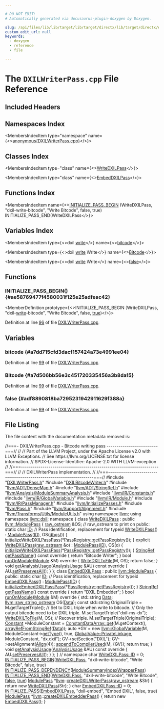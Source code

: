 ```yaml
---

# DO NOT EDIT!
# Automatically generated via docusaurus-plugin-doxygen by Doxygen.

slug: /api/files/lib/lib/target/lib/target/directx/lib/target/directx/dxilwriter/dxilwriterpass-cpp
custom_edit_url: null
keywords:
  - doxygen
  - reference
  - file

---
```





# The `DXILWriterPass.cpp` File Reference

<DoxygenPage pluginConfig={pluginConfig}>



## Included Headers

<IncludesList>
<IncludesListItem
  filePath="DXILWriterPass.h"
  permalink="/docs/api/files/lib/lib/target/lib/target/directx/lib/target/directx/dxilwriter/dxilwriterpass-h"
  isLocal="true" />
<IncludesListItem
  filePath="DXILBitcodeWriter.h"
  permalink="/docs/api/files/lib/lib/target/lib/target/directx/lib/target/directx/dxilwriter/dxilbitcodewriter-h"
  isLocal="true" />
<IncludesListItem
  filePath="llvm/ADT/DenseMap.h"
  permalink="/docs/api/files/include/include/llvm/include/llvm/adt/densemap-h"
  isLocal="true" />
<IncludesListItem
  filePath="llvm/ADT/StringRef.h"
  permalink="/docs/api/files/include/include/llvm/include/llvm/adt/stringref-h"
  isLocal="true" />
<IncludesListItem
  filePath="llvm/Analysis/ModuleSummaryAnalysis.h"
  permalink="/docs/api/files/include/include/llvm/include/llvm/analysis/modulesummaryanalysis-h"
  isLocal="true" />
<IncludesListItem
  filePath="llvm/IR/Constants.h"
  permalink="/docs/api/files/include/include/llvm/include/llvm/ir/constants-h"
  isLocal="true" />
<IncludesListItem
  filePath="llvm/IR/GlobalVariable.h"
  permalink="/docs/api/files/include/include/llvm/include/llvm/ir/globalvariable-h"
  isLocal="true" />
<IncludesListItem
  filePath="llvm/IR/Module.h"
  permalink="/docs/api/files/include/include/llvm/include/llvm/ir/module-h"
  isLocal="true" />
<IncludesListItem
  filePath="llvm/IR/PassManager.h"
  permalink="/docs/api/files/include/include/llvm/include/llvm/ir/passmanager-h"
  isLocal="true" />
<IncludesListItem
  filePath="llvm/InitializePasses.h"
  permalink="/docs/api/files/include/include/llvm/initializepasses-h"
  isLocal="true" />
<IncludesListItem
  filePath="llvm/Pass.h"
  permalink="/docs/api/files/include/include/llvm/pass-h"
  isLocal="true" />
<IncludesListItem
  filePath="llvm/Support/Alignment.h"
  permalink="/docs/api/files/include/include/llvm/include/llvm/support/alignment-h"
  isLocal="true" />
<IncludesListItem
  filePath="llvm/Transforms/Utils/ModuleUtils.h"
  permalink="/docs/api/files/include/include/llvm/include/llvm/transforms/include/llvm/transforms/utils/moduleutils-h"
  isLocal="true" />
</IncludesList>

## Namespaces Index

<MembersIndex>

<MembersIndexItem
  type="namespace"
  name={<><a href="/docs/api/namespaces/anonymous-dxilwriterpass-cpp-">anonymous&#123;DXILWriterPass.cpp&#125;</a></>}>
</MembersIndexItem>

</MembersIndex>

## Classes Index

<MembersIndex>

<MembersIndexItem
  type="class"
  name={<><a href="/docs/api/classes/anonymous-namespace-dxilwriterpass-cpp-/writedxilpass">WriteDXILPass</a></>}>
</MembersIndexItem>

<MembersIndexItem
  type="class"
  name={<><a href="/docs/api/classes/anonymous-namespace-dxilwriterpass-cpp-/embeddxilpass">EmbedDXILPass</a></>}>
</MembersIndexItem>

</MembersIndex>

## Functions Index

<MembersIndex>

<MembersIndexItem
  name={<><a href="#ae58769477f4580031f125e25adfeac42">INITIALIZE&#95;PASS&#95;BEGIN</a> (WriteDXILPass, &quot;dxil-write-bitcode&quot;, &quot;Write Bitcode&quot;, false, true) INITIALIZE&#95;PASS&#95;END(WriteDXILPass</>}>
</MembersIndexItem>

</MembersIndex>

## Variables Index

<MembersIndex>

<MembersIndexItem
  type={<>dxil <a href="/docs/api/files/lib/lib/executionengine/lib/executionengine/runtimedyld/runtimedyldelf-cpp/#a79ab15165c16fbf94d6fd33bd890ea7e">write</a></>}
  name={<><a href="#a7dd715cfd3dacf157424a73e4991ee04">bitcode</a></>}>
</MembersIndexItem>

<MembersIndexItem
  type={<>dxil <a href="/docs/api/files/lib/lib/executionengine/lib/executionengine/runtimedyld/runtimedyldelf-cpp/#a79ab15165c16fbf94d6fd33bd890ea7e">write</a> Write</>}
  name={<><a href="#a7d506bb56e3c451720335456a3b8da15">Bitcode</a></>}>
</MembersIndexItem>

<MembersIndexItem
  type={<>dxil <a href="/docs/api/files/lib/lib/executionengine/lib/executionengine/runtimedyld/runtimedyldelf-cpp/#a79ab15165c16fbf94d6fd33bd890ea7e">write</a> Write</>}
  name={<><a href="#adf8890818ba7295231942911629f388a">false</a></>}>
</MembersIndexItem>

</MembersIndex>


<SectionDefinition>

## Functions

### INITIALIZE&#95;PASS&#95;BEGIN() {#ae58769477f4580031f125e25adfeac42}

<MemberDefinition
  prototype={<>INITIALIZE&#95;PASS&#95;BEGIN (WriteDXILPass, &quot;dxil-<a href="/docs/api/files/lib/lib/executionengine/lib/executionengine/runtimedyld/runtimedyldelf-cpp/#a79ab15165c16fbf94d6fd33bd890ea7e">write</a>-bitcode&quot;, &quot;Write Bitcode&quot;, false, <a href="/docs/api/files/lib/lib/analysis/basicaliasanalysis-cpp/#af6d5cafbdfc5313e65d990120021a3ec">true</a>)</>}>

Definition at line <a href="#l00096">96</a> of file <a href="/docs/api/files/lib/lib/target/lib/target/directx/lib/target/directx/dxilwriter/dxilwriterpass-cpp">DXILWriterPass.cpp</a>.
</MemberDefinition>

</SectionDefinition>

<SectionDefinition>

## Variables

### bitcode {#a7dd715cfd3dacf157424a73e4991ee04}

<MemberDefinition
  prototype="dxil write bitcode">

Definition at line <a href="#l00099">99</a> of file <a href="/docs/api/files/lib/lib/target/lib/target/directx/lib/target/directx/dxilwriter/dxilwriterpass-cpp">DXILWriterPass.cpp</a>.
</MemberDefinition>

### Bitcode {#a7d506bb56e3c451720335456a3b8da15}

<MemberDefinition
  prototype="dxil write Write Bitcode">

Definition at line <a href="#l00099">99</a> of file <a href="/docs/api/files/lib/lib/target/lib/target/directx/lib/target/directx/dxilwriter/dxilwriterpass-cpp">DXILWriterPass.cpp</a>.
</MemberDefinition>

### false {#adf8890818ba7295231942911629f388a}

<MemberDefinition
  prototype="dxil write Write false">

Definition at line <a href="#l00099">99</a> of file <a href="/docs/api/files/lib/lib/target/lib/target/directx/lib/target/directx/dxilwriter/dxilwriterpass-cpp">DXILWriterPass.cpp</a>.
</MemberDefinition>

</SectionDefinition>

## File Listing

The file content with the documentation metadata removed is:

<ProgramListing>

<Link id="l00001" /><CodeLine lineNumber="1"><Highlight kind="comment">//===- DXILWriterPass.cpp - Bitcode writing pass --------------------------===//</Highlight><Highlight kind="normal"></Highlight></CodeLine>
<Link id="l00002" /><CodeLine lineNumber="2"><Highlight kind="normal"></Highlight><Highlight kind="comment">//</Highlight><Highlight kind="normal"></Highlight></CodeLine>
<Link id="l00003" /><CodeLine lineNumber="3"><Highlight kind="normal"></Highlight><Highlight kind="comment">// Part of the LLVM Project, under the Apache License v2.0 with LLVM Exceptions.</Highlight><Highlight kind="normal"></Highlight></CodeLine>
<Link id="l00004" /><CodeLine lineNumber="4"><Highlight kind="normal"></Highlight><Highlight kind="comment">// See https://llvm.org/LICENSE.txt for license information.</Highlight><Highlight kind="normal"></Highlight></CodeLine>
<Link id="l00005" /><CodeLine lineNumber="5"><Highlight kind="normal"></Highlight><Highlight kind="comment">// SPDX-License-Identifier: Apache-2.0 WITH LLVM-exception</Highlight><Highlight kind="normal"></Highlight></CodeLine>
<Link id="l00006" /><CodeLine lineNumber="6"><Highlight kind="normal"></Highlight><Highlight kind="comment">//</Highlight><Highlight kind="normal"></Highlight></CodeLine>
<Link id="l00007" /><CodeLine lineNumber="7"><Highlight kind="normal"></Highlight><Highlight kind="comment">//===----------------------------------------------------------------------===//</Highlight><Highlight kind="normal"></Highlight></CodeLine>
<Link id="l00008" /><CodeLine lineNumber="8"><Highlight kind="normal"></Highlight><Highlight kind="comment">//</Highlight><Highlight kind="normal"></Highlight></CodeLine>
<Link id="l00009" /><CodeLine lineNumber="9"><Highlight kind="normal"></Highlight><Highlight kind="comment">// DXILWriterPass implementation.</Highlight><Highlight kind="normal"></Highlight></CodeLine>
<Link id="l00010" /><CodeLine lineNumber="10"><Highlight kind="normal"></Highlight><Highlight kind="comment">//</Highlight><Highlight kind="normal"></Highlight></CodeLine>
<Link id="l00011" /><CodeLine lineNumber="11"><Highlight kind="normal"></Highlight><Highlight kind="comment">//===----------------------------------------------------------------------===//</Highlight><Highlight kind="normal"></Highlight></CodeLine>
<Link id="l00012" /><CodeLine lineNumber="12"><Highlight kind="normal"></Highlight></CodeLine>
<Link id="l00013" /><CodeLine lineNumber="13"><Highlight kind="normal"></Highlight><Highlight kind="preprocessor">#include &quot;<a href="/docs/api/files/lib/lib/target/lib/target/directx/lib/target/directx/dxilwriter/dxilwriterpass-h">DXILWriterPass.h</a>&quot;</Highlight><Highlight kind="normal"></Highlight></CodeLine>
<Link id="l00014" /><CodeLine lineNumber="14"><Highlight kind="normal"></Highlight><Highlight kind="preprocessor">#include &quot;<a href="/docs/api/files/lib/lib/target/lib/target/directx/lib/target/directx/dxilwriter/dxilbitcodewriter-h">DXILBitcodeWriter.h</a>&quot;</Highlight><Highlight kind="normal"></Highlight></CodeLine>
<Link id="l00015" /><CodeLine lineNumber="15"><Highlight kind="normal"></Highlight><Highlight kind="preprocessor">#include &quot;<a href="/docs/api/files/include/include/llvm/include/llvm/adt/densemap-h">llvm/ADT/DenseMap.h</a>&quot;</Highlight><Highlight kind="normal"></Highlight></CodeLine>
<Link id="l00016" /><CodeLine lineNumber="16"><Highlight kind="normal"></Highlight><Highlight kind="preprocessor">#include &quot;<a href="/docs/api/files/include/include/llvm/include/llvm/adt/stringref-h">llvm/ADT/StringRef.h</a>&quot;</Highlight><Highlight kind="normal"></Highlight></CodeLine>
<Link id="l00017" /><CodeLine lineNumber="17"><Highlight kind="normal"></Highlight><Highlight kind="preprocessor">#include &quot;<a href="/docs/api/files/include/include/llvm/include/llvm/analysis/modulesummaryanalysis-h">llvm/Analysis/ModuleSummaryAnalysis.h</a>&quot;</Highlight><Highlight kind="normal"></Highlight></CodeLine>
<Link id="l00018" /><CodeLine lineNumber="18"><Highlight kind="normal"></Highlight><Highlight kind="preprocessor">#include &quot;<a href="/docs/api/files/include/include/llvm/include/llvm/ir/constants-h">llvm/IR/Constants.h</a>&quot;</Highlight><Highlight kind="normal"></Highlight></CodeLine>
<Link id="l00019" /><CodeLine lineNumber="19"><Highlight kind="normal"></Highlight><Highlight kind="preprocessor">#include &quot;<a href="/docs/api/files/include/include/llvm/include/llvm/ir/globalvariable-h">llvm/IR/GlobalVariable.h</a>&quot;</Highlight><Highlight kind="normal"></Highlight></CodeLine>
<Link id="l00020" /><CodeLine lineNumber="20"><Highlight kind="normal"></Highlight><Highlight kind="preprocessor">#include &quot;<a href="/docs/api/files/include/include/llvm/include/llvm/ir/module-h">llvm/IR/Module.h</a>&quot;</Highlight><Highlight kind="normal"></Highlight></CodeLine>
<Link id="l00021" /><CodeLine lineNumber="21"><Highlight kind="normal"></Highlight><Highlight kind="preprocessor">#include &quot;<a href="/docs/api/files/include/include/llvm/include/llvm/ir/passmanager-h">llvm/IR/PassManager.h</a>&quot;</Highlight><Highlight kind="normal"></Highlight></CodeLine>
<Link id="l00022" /><CodeLine lineNumber="22"><Highlight kind="normal"></Highlight><Highlight kind="preprocessor">#include &quot;<a href="/docs/api/files/include/include/llvm/initializepasses-h">llvm/InitializePasses.h</a>&quot;</Highlight><Highlight kind="normal"></Highlight></CodeLine>
<Link id="l00023" /><CodeLine lineNumber="23"><Highlight kind="normal"></Highlight><Highlight kind="preprocessor">#include &quot;<a href="/docs/api/files/include/include/llvm/pass-h">llvm/Pass.h</a>&quot;</Highlight><Highlight kind="normal"></Highlight></CodeLine>
<Link id="l00024" /><CodeLine lineNumber="24"><Highlight kind="normal"></Highlight><Highlight kind="preprocessor">#include &quot;<a href="/docs/api/files/include/include/llvm/include/llvm/support/alignment-h">llvm/Support/Alignment.h</a>&quot;</Highlight><Highlight kind="normal"></Highlight></CodeLine>
<Link id="l00025" /><CodeLine lineNumber="25"><Highlight kind="normal"></Highlight><Highlight kind="preprocessor">#include &quot;<a href="/docs/api/files/include/include/llvm/include/llvm/transforms/include/llvm/transforms/utils/moduleutils-h">llvm/Transforms/Utils/ModuleUtils.h</a>&quot;</Highlight><Highlight kind="normal"></Highlight></CodeLine>
<Link id="l00026" /><CodeLine lineNumber="26"><Highlight kind="normal"></Highlight></CodeLine>
<Link id="l00027" /><CodeLine lineNumber="27"><Highlight kind="normal"></Highlight><Highlight kind="keyword">using namespace </Highlight><Highlight kind="normal"><a href="/docs/api/namespaces/llvm">llvm</a>;</Highlight></CodeLine>
<Link id="l00028" /><CodeLine lineNumber="28"><Highlight kind="normal"></Highlight><Highlight kind="keyword">using namespace </Highlight><Highlight kind="normal"><a href="/docs/api/namespaces/llvm/dxil">llvm::dxil</a>;</Highlight></CodeLine>
<Link id="l00029" /><CodeLine lineNumber="29"><Highlight kind="normal"></Highlight></CodeLine>
<Link id="l00030" /><CodeLine lineNumber="30" lineLink="/docs/api/namespaces/anonymous-dxilwriterpass-cpp-"><Highlight kind="normal"></Highlight><Highlight kind="keyword">namespace </Highlight><Highlight kind="normal">&#123;</Highlight></CodeLine>
<Link id="l00031" /><CodeLine lineNumber="31" lineLink="/docs/api/classes/anonymous-namespace-dxilwriterpass-cpp-/writedxilpass"><Highlight kind="normal"></Highlight><Highlight kind="keyword">class </Highlight><Highlight kind="normal"><a href="/docs/api/classes/anonymous-namespace-dxilwriterpass-cpp-/writedxilpass/#aa6f4f55f0a962c29ed5b33bee378c107">WriteDXILPass</a> : </Highlight><Highlight kind="keyword">public</Highlight><Highlight kind="normal"> <a href="/docs/api/classes/llvm/modulepass">llvm::ModulePass</a> &#123;</Highlight></CodeLine>
<Link id="l00032" /><CodeLine lineNumber="32"><Highlight kind="normal">  <a href="/docs/api/classes/llvm/raw-ostream">raw&#95;ostream</a> &amp;OS; </Highlight><Highlight kind="comment">// raw&#95;ostream to print on</Highlight><Highlight kind="normal"></Highlight></CodeLine>
<Link id="l00033" /><CodeLine lineNumber="33"><Highlight kind="normal"></Highlight></CodeLine>
<Link id="l00034" /><CodeLine lineNumber="34"><Highlight kind="normal"></Highlight><Highlight kind="keyword">public</Highlight><Highlight kind="normal">:</Highlight></CodeLine>
<Link id="l00035" /><CodeLine lineNumber="35" lineLink="/docs/api/classes/anonymous-namespace-dxilwriterpass-cpp-/writedxilpass/#ab611143c268d4e0fdf1c7eedf9de7da2"><Highlight kind="normal">  </Highlight><Highlight kind="keyword">static</Highlight><Highlight kind="normal"> </Highlight><Highlight kind="keywordtype">char</Highlight><Highlight kind="normal"> <a href="/docs/api/classes/anonymous-namespace-dxilwriterpass-cpp-/writedxilpass/#ab611143c268d4e0fdf1c7eedf9de7da2">ID</a>; </Highlight><Highlight kind="comment">// Pass identification, replacement for typeid</Highlight><Highlight kind="normal"></Highlight></CodeLine>
<Link id="l00036" /><CodeLine lineNumber="36" lineLink="/docs/api/classes/anonymous-namespace-dxilwriterpass-cpp-/writedxilpass/#aa6f4f55f0a962c29ed5b33bee378c107"><Highlight kind="normal">  <a href="/docs/api/classes/anonymous-namespace-dxilwriterpass-cpp-/writedxilpass/#aa6f4f55f0a962c29ed5b33bee378c107">WriteDXILPass</a>() : <a href="/docs/api/classes/llvm/modulepass/#a723659a08d210f4f566887bda3f9f976">ModulePass</a>(<a href="/docs/api/classes/anonymous-namespace-dxilwriterpass-cpp-/writedxilpass/#ab611143c268d4e0fdf1c7eedf9de7da2">ID</a>), OS(<a href="/docs/api/namespaces/llvm/#a7c46c742c31be54870e2038048e6b391">dbgs</a>()) &#123;</Highlight></CodeLine>
<Link id="l00037" /><CodeLine lineNumber="37"><Highlight kind="normal">    <a href="/docs/api/namespaces/llvm/#ad4e558f53d8b41a93ba516f6fbe52272">initializeWriteDXILPassPass</a>(&#42;<a href="/docs/api/classes/llvm/passregistry/#a05a729900b76c89e808c6c3094921b2f">PassRegistry::getPassRegistry</a>());</Highlight></CodeLine>
<Link id="l00038" /><CodeLine lineNumber="38"><Highlight kind="normal">  &#125;</Highlight></CodeLine>
<Link id="l00039" /><CodeLine lineNumber="39"><Highlight kind="normal"></Highlight></CodeLine>
<Link id="l00040" /><CodeLine lineNumber="40" lineLink="/docs/api/classes/anonymous-namespace-dxilwriterpass-cpp-/writedxilpass/#a6c3ab59232ddae85d4312becedfccc15"><Highlight kind="normal">  </Highlight><Highlight kind="keyword">explicit</Highlight><Highlight kind="normal"> <a href="/docs/api/classes/anonymous-namespace-dxilwriterpass-cpp-/writedxilpass/#a6c3ab59232ddae85d4312becedfccc15">WriteDXILPass</a>(<a href="/docs/api/classes/llvm/raw-ostream">raw&#95;ostream</a> &amp;o) : <a href="/docs/api/classes/llvm/modulepass/#a723659a08d210f4f566887bda3f9f976">ModulePass</a>(<a href="/docs/api/classes/anonymous-namespace-dxilwriterpass-cpp-/writedxilpass/#ab611143c268d4e0fdf1c7eedf9de7da2">ID</a>), OS(o) &#123;</Highlight></CodeLine>
<Link id="l00041" /><CodeLine lineNumber="41"><Highlight kind="normal">    <a href="/docs/api/namespaces/llvm/#ad4e558f53d8b41a93ba516f6fbe52272">initializeWriteDXILPassPass</a>(&#42;<a href="/docs/api/classes/llvm/passregistry/#a05a729900b76c89e808c6c3094921b2f">PassRegistry::getPassRegistry</a>());</Highlight></CodeLine>
<Link id="l00042" /><CodeLine lineNumber="42"><Highlight kind="normal">  &#125;</Highlight></CodeLine>
<Link id="l00043" /><CodeLine lineNumber="43"><Highlight kind="normal"></Highlight></CodeLine>
<Link id="l00044" /><CodeLine lineNumber="44" lineLink="/docs/api/classes/anonymous-namespace-dxilwriterpass-cpp-/writedxilpass/#a908ad4dfe80d32045b0315b87ae5f4f4"><Highlight kind="normal">  <a href="/docs/api/classes/llvm/stringref">StringRef</a> <a href="/docs/api/classes/anonymous-namespace-dxilwriterpass-cpp-/writedxilpass/#a908ad4dfe80d32045b0315b87ae5f4f4">getPassName</a>()</Highlight><Highlight kind="keyword"> const override </Highlight><Highlight kind="normal">&#123; </Highlight><Highlight kind="keywordflow">return</Highlight><Highlight kind="normal"> </Highlight><Highlight kind="stringliteral">&quot;Bitcode Writer&quot;</Highlight><Highlight kind="normal">; &#125;</Highlight></CodeLine>
<Link id="l00045" /><CodeLine lineNumber="45"><Highlight kind="normal"></Highlight></CodeLine>
<Link id="l00046" /><CodeLine lineNumber="46" lineLink="/docs/api/classes/anonymous-namespace-dxilwriterpass-cpp-/writedxilpass/#a5cdbc9a938e2bb7b940f1ac01dabeb63"><Highlight kind="normal">  </Highlight><Highlight kind="keywordtype">bool</Highlight><Highlight kind="normal"> <a href="/docs/api/classes/anonymous-namespace-dxilwriterpass-cpp-/writedxilpass/#a5cdbc9a938e2bb7b940f1ac01dabeb63">runOnModule</a>(<a href="/docs/api/classes/llvm/module">Module</a> &amp;M)</Highlight><Highlight kind="keyword"> override </Highlight><Highlight kind="normal">&#123;</Highlight></CodeLine>
<Link id="l00047" /><CodeLine lineNumber="47"><Highlight kind="normal">    <a href="/docs/api/namespaces/llvm/dxil/#a0096360a382602b21e0e980fb8069d52">WriteDXILToFile</a>(M, OS);</Highlight></CodeLine>
<Link id="l00048" /><CodeLine lineNumber="48"><Highlight kind="normal">    </Highlight><Highlight kind="keywordflow">return</Highlight><Highlight kind="normal"> </Highlight><Highlight kind="keyword">false</Highlight><Highlight kind="normal">;</Highlight></CodeLine>
<Link id="l00049" /><CodeLine lineNumber="49"><Highlight kind="normal">  &#125;</Highlight></CodeLine>
<Link id="l00050" /><CodeLine lineNumber="50" lineLink="/docs/api/classes/anonymous-namespace-dxilwriterpass-cpp-/writedxilpass/#ac33368dd8de8a054afce2a08054282db"><Highlight kind="normal">  </Highlight><Highlight kind="keywordtype">void</Highlight><Highlight kind="normal"> <a href="/docs/api/classes/anonymous-namespace-dxilwriterpass-cpp-/writedxilpass/#ac33368dd8de8a054afce2a08054282db">getAnalysisUsage</a>(<a href="/docs/api/classes/llvm/analysisusage">AnalysisUsage</a> &amp;AU)</Highlight><Highlight kind="keyword"> const override </Highlight><Highlight kind="normal">&#123;</Highlight></CodeLine>
<Link id="l00051" /><CodeLine lineNumber="51"><Highlight kind="normal">    AU.<a href="/docs/api/classes/llvm/analysisusage/#af22b06a6a4f9df80454071685a0d6a02">setPreservesAll</a>();</Highlight></CodeLine>
<Link id="l00052" /><CodeLine lineNumber="52"><Highlight kind="normal">  &#125;</Highlight></CodeLine>
<Link id="l00053" /><CodeLine lineNumber="53"><Highlight kind="normal">&#125;;</Highlight></CodeLine>
<Link id="l00054" /><CodeLine lineNumber="54"><Highlight kind="normal"></Highlight></CodeLine>
<Link id="l00055" /><CodeLine lineNumber="55" lineLink="/docs/api/classes/anonymous-namespace-dxilwriterpass-cpp-/embeddxilpass"><Highlight kind="normal"></Highlight><Highlight kind="keyword">class </Highlight><Highlight kind="normal"><a href="/docs/api/classes/anonymous-namespace-dxilwriterpass-cpp-/embeddxilpass/#a7cfcd385587ffd9348894f5926903605">EmbedDXILPass</a> : </Highlight><Highlight kind="keyword">public</Highlight><Highlight kind="normal"> <a href="/docs/api/classes/llvm/modulepass">llvm::ModulePass</a> &#123;</Highlight></CodeLine>
<Link id="l00056" /><CodeLine lineNumber="56"><Highlight kind="normal"></Highlight><Highlight kind="keyword">public</Highlight><Highlight kind="normal">:</Highlight></CodeLine>
<Link id="l00057" /><CodeLine lineNumber="57" lineLink="/docs/api/classes/anonymous-namespace-dxilwriterpass-cpp-/embeddxilpass/#a141376865416ddb85684fb045a9d7d00"><Highlight kind="normal">  </Highlight><Highlight kind="keyword">static</Highlight><Highlight kind="normal"> </Highlight><Highlight kind="keywordtype">char</Highlight><Highlight kind="normal"> <a href="/docs/api/classes/anonymous-namespace-dxilwriterpass-cpp-/embeddxilpass/#a141376865416ddb85684fb045a9d7d00">ID</a>; </Highlight><Highlight kind="comment">// Pass identification, replacement for typeid</Highlight><Highlight kind="normal"></Highlight></CodeLine>
<Link id="l00058" /><CodeLine lineNumber="58" lineLink="/docs/api/classes/anonymous-namespace-dxilwriterpass-cpp-/embeddxilpass/#a7cfcd385587ffd9348894f5926903605"><Highlight kind="normal">  <a href="/docs/api/classes/anonymous-namespace-dxilwriterpass-cpp-/embeddxilpass/#a7cfcd385587ffd9348894f5926903605">EmbedDXILPass</a>() : <a href="/docs/api/classes/llvm/modulepass/#a723659a08d210f4f566887bda3f9f976">ModulePass</a>(<a href="/docs/api/classes/anonymous-namespace-dxilwriterpass-cpp-/embeddxilpass/#a141376865416ddb85684fb045a9d7d00">ID</a>) &#123;</Highlight></CodeLine>
<Link id="l00059" /><CodeLine lineNumber="59"><Highlight kind="normal">    <a href="/docs/api/namespaces/llvm/#a86a4b70697389cb901b38a93e4b72645">initializeEmbedDXILPassPass</a>(&#42;<a href="/docs/api/classes/llvm/passregistry/#a05a729900b76c89e808c6c3094921b2f">PassRegistry::getPassRegistry</a>());</Highlight></CodeLine>
<Link id="l00060" /><CodeLine lineNumber="60"><Highlight kind="normal">  &#125;</Highlight></CodeLine>
<Link id="l00061" /><CodeLine lineNumber="61"><Highlight kind="normal"></Highlight></CodeLine>
<Link id="l00062" /><CodeLine lineNumber="62" lineLink="/docs/api/classes/anonymous-namespace-dxilwriterpass-cpp-/embeddxilpass/#abe2c1bce156c50b38e0f3a7c030642ec"><Highlight kind="normal">  <a href="/docs/api/classes/llvm/stringref">StringRef</a> <a href="/docs/api/classes/anonymous-namespace-dxilwriterpass-cpp-/embeddxilpass/#abe2c1bce156c50b38e0f3a7c030642ec">getPassName</a>()</Highlight><Highlight kind="keyword"> const override </Highlight><Highlight kind="normal">&#123; </Highlight><Highlight kind="keywordflow">return</Highlight><Highlight kind="normal"> </Highlight><Highlight kind="stringliteral">&quot;DXIL Embedder&quot;</Highlight><Highlight kind="normal">; &#125;</Highlight></CodeLine>
<Link id="l00063" /><CodeLine lineNumber="63"><Highlight kind="normal"></Highlight></CodeLine>
<Link id="l00064" /><CodeLine lineNumber="64" lineLink="/docs/api/classes/anonymous-namespace-dxilwriterpass-cpp-/embeddxilpass/#a40185bab20927a719a78e3747d96430d"><Highlight kind="normal">  </Highlight><Highlight kind="keywordtype">bool</Highlight><Highlight kind="normal"> <a href="/docs/api/classes/anonymous-namespace-dxilwriterpass-cpp-/embeddxilpass/#a40185bab20927a719a78e3747d96430d">runOnModule</a>(<a href="/docs/api/classes/llvm/module">Module</a> &amp;M)</Highlight><Highlight kind="keyword"> override </Highlight><Highlight kind="normal">&#123;</Highlight></CodeLine>
<Link id="l00065" /><CodeLine lineNumber="65"><Highlight kind="normal">    std::string <a href="/docs/api/namespaces/llvm/#aa20539e89704d20b98b97e9c3feac934">Data</a>;</Highlight></CodeLine>
<Link id="l00066" /><CodeLine lineNumber="66"><Highlight kind="normal">    <a href="/docs/api/classes/llvm/raw-string-ostream">llvm::raw&#95;string&#95;ostream</a> OS(<a href="/docs/api/namespaces/llvm/#aa20539e89704d20b98b97e9c3feac934">Data</a>);</Highlight></CodeLine>
<Link id="l00067" /><CodeLine lineNumber="67"><Highlight kind="normal"></Highlight></CodeLine>
<Link id="l00068" /><CodeLine lineNumber="68"><Highlight kind="normal">    </Highlight><Highlight kind="keyword">const</Highlight><Highlight kind="normal"> std::string OriginalTriple = M.getTargetTriple();</Highlight></CodeLine>
<Link id="l00069" /><CodeLine lineNumber="69"><Highlight kind="normal">    </Highlight><Highlight kind="comment">// Set to DXIL triple when write to bitcode.</Highlight><Highlight kind="normal"></Highlight></CodeLine>
<Link id="l00070" /><CodeLine lineNumber="70"><Highlight kind="normal">    </Highlight><Highlight kind="comment">// Only the output bitcode need to be DXIL triple.</Highlight><Highlight kind="normal"></Highlight></CodeLine>
<Link id="l00071" /><CodeLine lineNumber="71"><Highlight kind="normal">    M.setTargetTriple(</Highlight><Highlight kind="stringliteral">&quot;dxil-ms-dx&quot;</Highlight><Highlight kind="normal">);</Highlight></CodeLine>
<Link id="l00072" /><CodeLine lineNumber="72"><Highlight kind="normal"></Highlight></CodeLine>
<Link id="l00073" /><CodeLine lineNumber="73"><Highlight kind="normal">    <a href="/docs/api/namespaces/llvm/dxil/#a0096360a382602b21e0e980fb8069d52">WriteDXILToFile</a>(M, OS);</Highlight></CodeLine>
<Link id="l00074" /><CodeLine lineNumber="74"><Highlight kind="normal"></Highlight></CodeLine>
<Link id="l00075" /><CodeLine lineNumber="75"><Highlight kind="normal">    </Highlight><Highlight kind="comment">// Recover triple.</Highlight><Highlight kind="normal"></Highlight></CodeLine>
<Link id="l00076" /><CodeLine lineNumber="76"><Highlight kind="normal">    M.setTargetTriple(OriginalTriple);</Highlight></CodeLine>
<Link id="l00077" /><CodeLine lineNumber="77"><Highlight kind="normal"></Highlight></CodeLine>
<Link id="l00078" /><CodeLine lineNumber="78"><Highlight kind="normal">    <a href="/docs/api/classes/llvm/constant">Constant</a> &#42;ModuleConstant =</Highlight></CodeLine>
<Link id="l00079" /><CodeLine lineNumber="79"><Highlight kind="normal">        <a href="/docs/api/classes/llvm/constantdataarray/#a4a1000e5803e731e9dcc572042a98a0b">ConstantDataArray::get</a>(M.getContext(), <a href="/docs/api/namespaces/llvm/#a1b144823e66f38f789fb4909c29b8bec">arrayRefFromStringRef</a>(<a href="/docs/api/namespaces/llvm/#aa20539e89704d20b98b97e9c3feac934">Data</a>));</Highlight></CodeLine>
<Link id="l00080" /><CodeLine lineNumber="80"><Highlight kind="normal">    </Highlight><Highlight kind="keyword">auto</Highlight><Highlight kind="normal"> &#42;GV = </Highlight><Highlight kind="keyword">new</Highlight><Highlight kind="normal"> <a href="/docs/api/classes/llvm/globalvariable">llvm::GlobalVariable</a>(M, ModuleConstant-&gt;<a href="/docs/api/classes/llvm/value/#a0344a49526443edf90cc0aef3abd3337">getType</a>(), </Highlight><Highlight kind="keyword">true</Highlight><Highlight kind="normal">,</Highlight></CodeLine>
<Link id="l00081" /><CodeLine lineNumber="81"><Highlight kind="normal">                                        <a href="/docs/api/classes/llvm/globalvalue/#aedfa75f0c85c4aa85b257f066fbea57ca04ed141708c0fd16723d212502b046ae">GlobalValue::PrivateLinkage</a>,</Highlight></CodeLine>
<Link id="l00082" /><CodeLine lineNumber="82"><Highlight kind="normal">                                        ModuleConstant, </Highlight><Highlight kind="stringliteral">&quot;dx.dxil&quot;</Highlight><Highlight kind="normal">);</Highlight></CodeLine>
<Link id="l00083" /><CodeLine lineNumber="83"><Highlight kind="normal">    GV-&gt;setSection(</Highlight><Highlight kind="stringliteral">&quot;DXIL&quot;</Highlight><Highlight kind="normal">);</Highlight></CodeLine>
<Link id="l00084" /><CodeLine lineNumber="84"><Highlight kind="normal">    GV-&gt;setAlignment(<a href="/docs/api/structs/llvm/align">Align</a>(4));</Highlight></CodeLine>
<Link id="l00085" /><CodeLine lineNumber="85"><Highlight kind="normal">    <a href="/docs/api/namespaces/llvm/#aab730f72aa213d5ecc7d1101efda8811">appendToCompilerUsed</a>(M, &#123;GV&#125;);</Highlight></CodeLine>
<Link id="l00086" /><CodeLine lineNumber="86"><Highlight kind="normal">    </Highlight><Highlight kind="keywordflow">return</Highlight><Highlight kind="normal"> </Highlight><Highlight kind="keyword">true</Highlight><Highlight kind="normal">;</Highlight></CodeLine>
<Link id="l00087" /><CodeLine lineNumber="87"><Highlight kind="normal">  &#125;</Highlight></CodeLine>
<Link id="l00088" /><CodeLine lineNumber="88"><Highlight kind="normal"></Highlight></CodeLine>
<Link id="l00089" /><CodeLine lineNumber="89" lineLink="/docs/api/classes/anonymous-namespace-dxilwriterpass-cpp-/embeddxilpass/#a3ff3a3b3d9d46d5eb4e6ec905043134e"><Highlight kind="normal">  </Highlight><Highlight kind="keywordtype">void</Highlight><Highlight kind="normal"> <a href="/docs/api/classes/anonymous-namespace-dxilwriterpass-cpp-/embeddxilpass/#a3ff3a3b3d9d46d5eb4e6ec905043134e">getAnalysisUsage</a>(<a href="/docs/api/classes/llvm/analysisusage">AnalysisUsage</a> &amp;AU)</Highlight><Highlight kind="keyword"> const override </Highlight><Highlight kind="normal">&#123;</Highlight></CodeLine>
<Link id="l00090" /><CodeLine lineNumber="90"><Highlight kind="normal">    AU.<a href="/docs/api/classes/llvm/analysisusage/#af22b06a6a4f9df80454071685a0d6a02">setPreservesAll</a>();</Highlight></CodeLine>
<Link id="l00091" /><CodeLine lineNumber="91"><Highlight kind="normal">  &#125;</Highlight></CodeLine>
<Link id="l00092" /><CodeLine lineNumber="92"><Highlight kind="normal">&#125;;</Highlight></CodeLine>
<Link id="l00093" /><CodeLine lineNumber="93"><Highlight kind="normal">&#125; </Highlight><Highlight kind="comment">// namespace</Highlight><Highlight kind="normal"></Highlight></CodeLine>
<Link id="l00094" /><CodeLine lineNumber="94"><Highlight kind="normal"></Highlight></CodeLine>
<Link id="l00095" /><CodeLine lineNumber="95"><Highlight kind="normal"></Highlight><Highlight kind="keywordtype">char</Highlight><Highlight kind="normal"> <a href="/docs/api/classes/anonymous-namespace-dxilwriterpass-cpp-/writedxilpass/#ab611143c268d4e0fdf1c7eedf9de7da2">WriteDXILPass::ID</a> = 0;</Highlight></CodeLine>
<Link id="l00096" /><CodeLine lineNumber="96" lineLink="#ae58769477f4580031f125e25adfeac42"><Highlight kind="normal"><a href="/docs/api/files/include/include/llvm/passsupport-h/#aaa970fc931c1c63037a8182e028d04b1">INITIALIZE&#95;PASS&#95;BEGIN</a>(<a href="/docs/api/classes/anonymous-namespace-dxilwriterpass-cpp-/writedxilpass/#aa6f4f55f0a962c29ed5b33bee378c107">WriteDXILPass</a>, </Highlight><Highlight kind="stringliteral">&quot;dxil-write-bitcode&quot;</Highlight><Highlight kind="normal">, </Highlight><Highlight kind="stringliteral">&quot;Write Bitcode&quot;</Highlight><Highlight kind="normal">,</Highlight></CodeLine>
<Link id="l00097" /><CodeLine lineNumber="97"><Highlight kind="normal">                      </Highlight><Highlight kind="keyword">false</Highlight><Highlight kind="normal">, </Highlight><Highlight kind="keyword">true</Highlight><Highlight kind="normal">)</Highlight></CodeLine>
<Link id="l00098" /><CodeLine lineNumber="98"><Highlight kind="normal"><a href="/docs/api/files/include/include/llvm/passsupport-h/#a14724f1ccf528e73bb29bc9230737967">INITIALIZE&#95;PASS&#95;DEPENDENCY</a>(<a href="/docs/api/classes/llvm/modulesummaryindexwrapperpass">ModuleSummaryIndexWrapperPass</a>)</Highlight></CodeLine>
<Link id="l00099" /><CodeLine lineNumber="99" lineLink="#a7d506bb56e3c451720335456a3b8da15"><Highlight kind="normal"><a href="/docs/api/files/include/include/llvm/passsupport-h/#a74ce8276b89067e806f67c45a6d92575">INITIALIZE&#95;PASS&#95;END</a>(<a href="/docs/api/classes/anonymous-namespace-dxilwriterpass-cpp-/writedxilpass/#aa6f4f55f0a962c29ed5b33bee378c107">WriteDXILPass</a>, </Highlight><Highlight kind="stringliteral">&quot;dxil-write-bitcode&quot;</Highlight><Highlight kind="normal">, </Highlight><Highlight kind="stringliteral">&quot;Write Bitcode&quot;</Highlight><Highlight kind="normal">, <a href="/docs/api/namespaces/false">false</a>,</Highlight></CodeLine>
<Link id="l00100" /><CodeLine lineNumber="100"><Highlight kind="normal">                    <a href="/docs/api/files/lib/lib/analysis/basicaliasanalysis-cpp/#af6d5cafbdfc5313e65d990120021a3ec">true</a>)</Highlight></CodeLine>
<Link id="l00101" /><CodeLine lineNumber="101"><Highlight kind="normal"></Highlight></CodeLine>
<Link id="l00102" /><CodeLine lineNumber="102" lineLink="/docs/api/namespaces/llvm/#a2a251d78dd347cd27b805f736d7e73b7"><Highlight kind="normal"><a href="/docs/api/classes/llvm/modulepass">ModulePass</a> &#42;<a href="/docs/api/namespaces/llvm">llvm</a>::<a href="/docs/api/namespaces/llvm/#a2a251d78dd347cd27b805f736d7e73b7">createDXILWriterPass</a>(<a href="/docs/api/classes/llvm/raw-ostream">raw&#95;ostream</a> &amp;Str) &#123;</Highlight></CodeLine>
<Link id="l00103" /><CodeLine lineNumber="103"><Highlight kind="normal">  </Highlight><Highlight kind="keywordflow">return</Highlight><Highlight kind="normal"> </Highlight><Highlight kind="keyword">new</Highlight><Highlight kind="normal"> <a href="/docs/api/classes/anonymous-namespace-dxilwriterpass-cpp-/writedxilpass/#aa6f4f55f0a962c29ed5b33bee378c107">WriteDXILPass</a>(Str);</Highlight></CodeLine>
<Link id="l00104" /><CodeLine lineNumber="104"><Highlight kind="normal">&#125;</Highlight></CodeLine>
<Link id="l00105" /><CodeLine lineNumber="105"><Highlight kind="normal"></Highlight></CodeLine>
<Link id="l00106" /><CodeLine lineNumber="106"><Highlight kind="normal"></Highlight><Highlight kind="keywordtype">char</Highlight><Highlight kind="normal"> <a href="/docs/api/classes/anonymous-namespace-dxilwriterpass-cpp-/embeddxilpass/#a141376865416ddb85684fb045a9d7d00">EmbedDXILPass::ID</a> = 0;</Highlight></CodeLine>
<Link id="l00107" /><CodeLine lineNumber="107"><Highlight kind="normal"><a href="/docs/api/files/include/include/llvm/passsupport-h/#af807c9595d50b45c0008924c4679c85c">INITIALIZE&#95;PASS</a>(<a href="/docs/api/classes/anonymous-namespace-dxilwriterpass-cpp-/embeddxilpass/#a7cfcd385587ffd9348894f5926903605">EmbedDXILPass</a>, </Highlight><Highlight kind="stringliteral">&quot;dxil-embed&quot;</Highlight><Highlight kind="normal">, </Highlight><Highlight kind="stringliteral">&quot;Embed DXIL&quot;</Highlight><Highlight kind="normal">, </Highlight><Highlight kind="keyword">false</Highlight><Highlight kind="normal">, </Highlight><Highlight kind="keyword">true</Highlight><Highlight kind="normal">)</Highlight></CodeLine>
<Link id="l00108" /><CodeLine lineNumber="108"><Highlight kind="normal"></Highlight></CodeLine>
<Link id="l00109" /><CodeLine lineNumber="109" lineLink="/docs/api/namespaces/llvm/#ab78ca7f9be0e383d7ea5e5cff4c9e2f2"><Highlight kind="normal"><a href="/docs/api/classes/llvm/modulepass">ModulePass</a> &#42;<a href="/docs/api/namespaces/llvm">llvm</a>::<a href="/docs/api/namespaces/llvm/#ab78ca7f9be0e383d7ea5e5cff4c9e2f2">createDXILEmbedderPass</a>() &#123; </Highlight><Highlight kind="keywordflow">return</Highlight><Highlight kind="normal"> </Highlight><Highlight kind="keyword">new</Highlight><Highlight kind="normal"> <a href="/docs/api/classes/anonymous-namespace-dxilwriterpass-cpp-/embeddxilpass/#a7cfcd385587ffd9348894f5926903605">EmbedDXILPass</a>(); &#125;</Highlight></CodeLine>

</ProgramListing>

</DoxygenPage>
